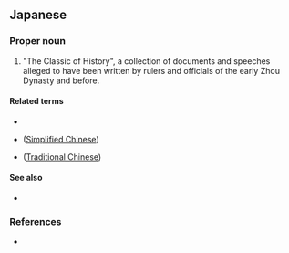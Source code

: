 {{also|書經|书经}}
==Japanese==
{{ja-kanjitab|しょ|きょう|yomi=on}}

===Proper noun===
{{ja-pos|しょきょう|proper|kyu=書經}}

# "The Classic of History", a collection of documents and speeches alleged to have been written by rulers and officials of the early Zhou Dynasty and before.

====Related terms====
* {{l|ja|尚書}}
* {{l|ja|书经}} ([[Simplified Chinese]])
* {{l|ja|書經}} ([[Traditional Chinese]])

====See also====
* {{pedia|Classic of History}}

===References===
* {{R:Kojien}}